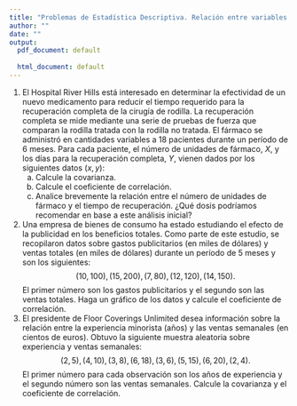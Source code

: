 ```yaml
---
title: "Problemas de Estadística Descriptiva. Relación entre variables."
author: ""
date: ""
output:
  pdf_document: default
              
  html_document: default
---
```


1. El Hospital River Hills está interesado en determinar la efectividad de un nuevo medicamento para reducir el tiempo requerido para la recuperación completa de la cirugía de rodilla.
La recuperación completa se mide mediante una serie de pruebas de fuerza que comparan la rodilla tratada con la rodilla no tratada. El fármaco se administró en cantidades variables a 18 pacientes durante un período de 6 meses. Para cada paciente, el número de unidades de fármaco, $X$, y los días para la recuperación completa, $Y$, vienen dados por los siguientes datos $(x, y)$:
\begin{align*}
& (5,53), (21, 65), (14, 48), (11, 66), (9, 46), (4, 56), \\
& (7, 53), (21, 57),  (17, 49), (14, 66), (9, 54), (7, 56), \\
& (9, 53), (21, 52), (13, 49), (14, 56), (9, 59), (4, 56).
\end{align*}
    a. Calcule la covarianza.
    a. Calcule el coeficiente de correlación.
    a. Analice brevemente la relación entre el número de unidades de fármaco y el tiempo de recuperación. ¿Qué dosis podríamos recomendar en base a este análisis inicial?
1. Una empresa de bienes de consumo ha estado estudiando el efecto de la publicidad en los beneficios totales. Como parte de este estudio, se recopilaron datos sobre gastos publicitarios (en miles de dólares) y ventas totales (en miles de dólares) durante un período de 5 meses y son los siguientes:
$$(10, 100), (15, 200), (7, 80), (12, 120), (14, 150).$$
El primer número son los gastos publicitarios y el segundo son las ventas totales. Haga un gráfico de los datos y calcule el coeficiente de correlación.
1. El presidente de Floor Coverings Unlimited desea información sobre la relación entre la experiencia minorista (años) y las ventas semanales (en cientos de euros). Obtuvo la siguiente muestra aleatoria sobre experiencia y ventas semanales:
$$(2, 5), (4, 10), (3, 8), (6, 18), (3, 6), (5, 15), (6, 20), (2, 4).$$
El primer número para cada observación son los años de experiencia y el segundo número son las ventas semanales. Calcule la covarianza y el coeficiente de correlación.